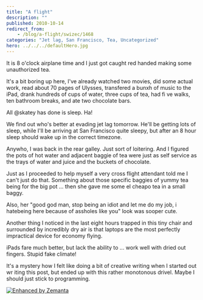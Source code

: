 ```yaml
---
title: "A flight"
description: ""
published: 2010-10-14
redirect_from:
    - /blog/a-flight/swizec/1468
categories: "Jet lag, San Francisco, Tea, Uncategorized"
hero: ../../../defaultHero.jpg
---
```


It is 8 o'clock airplane time and I just got caught red handed making some unauthorized tea.

It's a bit boring up here, I've already watched two movies, did some actual work, read about 70 pages of Ulysses, transfered a bunxh of music to the iPad, drank hundreds of cups of water, three cups of tea, had fi ve walks, ten bathroom breaks, and ate two chocolate bars.

All @skatey has done is sleep. Ha!

We find out who's better at evading jet lag tomorrow. He'll be getting lots of sleep, while I'll be arriving at San Francisco quite sleepy, but after an 8 hour sleep should wake up in the correct timezone.

Anywho, I was back in the rear galley. Just sort of loitering. And I figured the pots of hot water and adjacent baggie of tea were just as self service as the trays of water and juice and the buckets of chocolate.

Just as I proceeded to help myself a very cross flight attendant told me I can't just do that. Something about those specific baggies of yummy tea being for the big pot ... then she gave me some el cheapo tea in a small baggy.

Also, her "good god man, stop being an idiot and let me do my job, i hatebeing here because of assholes like you" look was sooper cute.

Another thing I noticed in the last eight hours trapped in this tiny chair and surrounded by incredibly dry air is that laptops are the most perfectly impractical device for economy flying.

iPads fare much better, but lack the ability to ... work well with dried out fingers. Stupid fake climate!

It's a mystery how I felt like doing a bit of creative writing when I started out wr iting this post, but ended up with this rather monotonous drivel. Maybe I should just stick to programming.

[![Enhanced by Zemanta](https://img.zemanta.com/zemified_e.png?x-id=fc430327-b2c2-4590-9a0a-3286e69b92d0)](http://www.zemanta.com/ "Enhanced by Zemanta")
